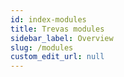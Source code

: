 ```yaml
---
id: index-modules
title: Trevas modules
sidebar_label: Overview
slug: /modules
custom_edit_url: null
---
```



<div>
	<div className="row">
		<div className="col">
			<Card
				title="VTL Engine"
				description="Execution engine and its base Java implementation"
				page={useBaseUrl('/modules/engine')}
			/>
		</div>
		<div className="col">
			<Card
				title="VTL Parser"
				description="Parser generated by Antlr from the VTL 2.1 formal grammar"
				page={useBaseUrl('/modules/parser')}
			/>
		</div>
		<div className="col">
			<Card
				title="VTL Spark"
				description="Execution of VTL transformations by Spark"
				page={useBaseUrl('/modules/spark')}
			/>
		</div>
	</div>
	<div className="row">
		<div className="col">
			<Card
				title="VTL Model"
				description="Model defining the objects used in the engine"
				page={useBaseUrl('/modules/model')}
			/>
		</div>
		<div className="col">
			<Card
				title="VTL JDBC"
				description="Tools for the use of SQL data sources"
				page={useBaseUrl('/modules/jdbc')}
			/>
		</div>
		<div className="col">
			<Card
				title="VTL Jackson"
				description="JSON serialization / deserialization of data sets"
				page={useBaseUrl('/modules/jackson')}
			/>
		</div>
	</div>
	<div className="row">
		<div className="col">
			<Card
				title="VTL CSV"
				description="Tools for the use of CSV data sources"
				page={useBaseUrl('/modules/csv')}
			/>
		</div>
		<div className="col">
			<Card
				title="VTL SDMX"
				description="Tools for the use of SDMX metadata"
				page={useBaseUrl('/modules/sdmx')}
			/>
		</div>
		<div className="col">
			<Card
				title="VTL Provenance"
				description="Tools for producing lineage metadata"
				page={useBaseUrl('/modules/prov')}
			/>
		</div>
	</div>
</div>
